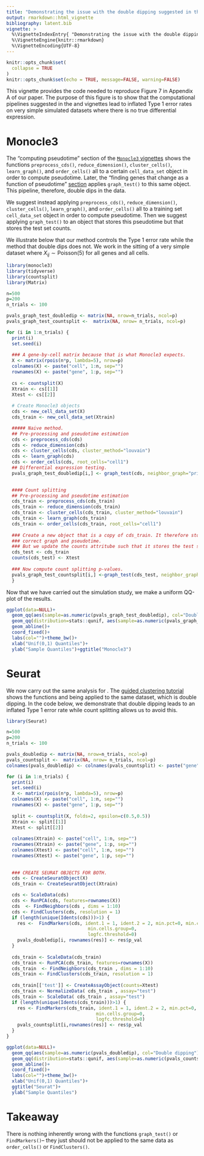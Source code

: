 ```yaml
---
title: "Demonstrating the issue with the double dipping suggested in the Seurat and Monocle3 vignettes." 
output: rmarkdown::html_vignette
bibliography: latent.bib
vignette: >
  %\VignetteIndexEntry{ "Demonstrating the issue with the double dipping" }
  %\VignetteEngine{knitr::rmarkdown}
  %\VignetteEncoding{UTF-8}
---
```


```r
knitr::opts_chunk$set(
  collapse = TRUE
)
knitr::opts_chunk$set(echo = TRUE, message=FALSE, warning=FALSE)
```

This vignette provides the code needed to reproduce Figure 7 in Appendix A of our paper. The purpose of this figure is to show that the computational pipelines suggested in the \texttt{Seurat} and \texttt{Monocle3} vignettes lead to inflated Type 1 error rates on very simple simulated datasets where there is no true differential expression. 

# Monocle3

The "computing pseudotime" section of the [``Monocle3`` vignettes](https://cole-trapnell-lab.github.io/monocle3/docs/trajectories/) shows the functions  ``preprocess_cds()``,
``reduce_dimension()``, ``cluster_cells()``, ``learn_graph()``, and ``order_cells()`` all to a certain ``cell_data_set`` object in order to compute pseudotime. Later, the "finding genes that change as a function of pseudotime" [section](https://cole-trapnell-lab.github.io/monocle3/docs/differential/#pseudo-dep) applies ``graph_test()`` to this same object. This pipeline, therefore, double dips in the data. 

We suggest instead applying ``preprocess_cds()``,
``reduce_dimension()``, ``cluster_cells()``, ``learn_graph()``, and ``order_cells()`` all to a training set ``cell_data_set`` object in order to compute pseudotime. Then we suggest applying ``graph_test()`` to an object that stores this pseudotime but that stores the test set counts.

We illustrate below that our method controls the Type 1 error rate while the method that double dips does not. We work in the sitting of a very simple dataset where $X_{ij} \sim \mathrm{Poisson}(5)$ for all genes and all cells. 

```r
library(monocle3)
library(tidyverse)
library(countsplit)
library(Matrix)

n=500
p=200
n_trials <- 100

pvals_graph_test_doubledip <- matrix(NA, nrow=n_trials, ncol=p)
pvals_graph_test_countsplit <-  matrix(NA, nrow= n_trials, ncol=p)

for (i in 1:n_trials) {
  print(i)
  set.seed(i)
  
  ### A gene-by-cell matrix because that is what Monocle3 expects. 
  X <- matrix(rpois(n*p, lambda=5), nrow=p)
  colnames(X) <- paste("cell", 1:n, sep="")
  rownames(X) <- paste("gene", 1:p, sep="")
  
  cs <- countsplit(X)
  Xtrain <- cs[[1]]
  Xtest <- cs[[2]]
  
  # Create Monocle3 objects
  cds <- new_cell_data_set(X)
  cds_train <- new_cell_data_set(Xtrain)

  ##### Naive method.
  ## Pre-processing and pseudotime estimation
  cds <- preprocess_cds(cds)
  cds <- reduce_dimension(cds)
  cds <- cluster_cells(cds, cluster_method="louvain")
  cds <- learn_graph(cds)
  cds <- order_cells(cds, root_cells="cell1")
  ## Differential expression testing. 
  pvals_graph_test_doubledip[i,] <- graph_test(cds, neighbor_graph="principal_graph", cores=4)$p_value

  
  #### Count splitting
  ## Pre-processing and pseudotime estimation
  cds_train <- preprocess_cds(cds_train)
  cds_train <- reduce_dimension(cds_train)
  cds_train <- cluster_cells(cds_train, cluster_method="louvain")
  cds_train <- learn_graph(cds_train)
  cds_train <- order_cells(cds_train, root_cells="cell1")
  
  ### Create a new object that is a copy of cds_train. It therefore stores the 
  ### correct graph and pseudotime.
  ### But we update the counts attritube such that it stores the test set counts. 
  cds_test <- cds_train
  counts(cds_test) <- Xtest
  
  ### Now compute count splitting p-values. 
  pvals_graph_test_countsplit[i,] <-graph_test(cds_test, neighbor_graph="principal_graph", cores=4)$p_value
  }
```

Now that we have carried out the simulation study, we make a uniform QQ-plot of the results. 

```r
ggplot(data=NULL)+
  geom_qq(aes(sample=as.numeric(pvals_graph_test_doubledip), col="Double Dipping"), distribution=stats::qunif)+
  geom_qq(distribution=stats::qunif, aes(sample=as.numeric(pvals_graph_test_countsplit), col="Count Splitting"))+
  geom_abline()+
  coord_fixed()+
  labs(col="")+theme_bw()+
  xlab("Unif(0,1) Quantiles")+
  ylab("Sample Quantiles")+ggtitle("Monocle3")
```

# Seurat

We now carry out the same analysis for \texttt{Seurat}. The \texttt{Seurat} [guided clustering tutorial](https://satijalab.org/seurat/articles/pbmc3k_tutorial.html) shows the functions \texttt{FindClusters()} and \texttt{FindMarkers()} being applied to the same dataset, which is double dipping. In the code below, we demonstrate that double dipping leads to an inflated Type 1 error rate while count splitting allows us to avoid this. 

```r
library(Seurat)

n=500
p=200
n_trials <- 100

pvals_doubledip <- matrix(NA, nrow=n_trials, ncol=p)
pvals_countsplit <-  matrix(NA, nrow= n_trials, ncol=p)
colnames(pvals_doubledip) <- colnames(pvals_countsplit) <- paste("gene", 1:p, sep="")

for (i in 1:n_trials) {
  print(i)
  set.seed(i)
  X <- matrix(rpois(n*p, lambda=5), nrow=p)
  colnames(X) <- paste("cell", 1:n, sep="")
  rownames(X) <- paste("gene", 1:p, sep="")
  
  split <- countsplit(X, folds=2, epsilon=c(0.5,0.5))
  Xtrain <- split[[1]]
  Xtest <- split[[2]]
  
  colnames(Xtrain) <- paste("cell", 1:n, sep="")
  rownames(Xtrain) <- paste("gene", 1:p, sep="")
  colnames(Xtest) <- paste("cell", 1:n, sep="")
  rownames(Xtest) <- paste("gene", 1:p, sep="")
  
  
  ### CREATE SEURAT OBJECTS FOR BOTH. 
  cds <- CreateSeuratObject(X)
  cds_train <- CreateSeuratObject(Xtrain)

  cds <- ScaleData(cds)
  cds <- RunPCA(cds, features=rownames(X))
  cds  <- FindNeighbors(cds , dims = 1:10)
  cds <- FindClusters(cds, resolution = 1)
  if (length(unique(Idents(cds)))>1) {
    res <-  FindMarkers(cds, ident.1 = 1, ident.2 = 2, min.pct=0, min.cells.feature=0,
                              min.cells.group=0,
                              logfc.threshold=0)
    pvals_doubledip[i, rownames(res)] <- res$p_val
  }
  
  cds_train <- ScaleData(cds_train)
  cds_train <- RunPCA(cds_train, features=rownames(X))
  cds_train  <- FindNeighbors(cds_train , dims = 1:10)
  cds_train <- FindClusters(cds_train, resolution = 1)
  
  cds_train[['test']] <- CreateAssayObject(counts=Xtest)
  cds_train <- NormalizeData( cds_train , assay="test")
  cds_train <- ScaleData( cds_train , assay="test")
  if (length(unique(Idents(cds_train)))>1) {
    res <- FindMarkers(cds_train, ident.1 = 1, ident.2 = 2, min.pct=0, assay="test", min.cells.feature=0,
                                 min.cells.group=0,
                                 logfc.threshold=0)
    pvals_countsplit[i,rownames(res)] <- res$p_val
  }
}
```


```r
ggplot(data=NULL)+
  geom_qq(aes(sample=as.numeric(pvals_doubledip), col="Double dipping"), distribution=stats::qunif)+
  geom_qq(distribution=stats::qunif, aes(sample=as.numeric(pvals_countsplit), col="Count splitting"))+
  geom_abline()+
  coord_fixed()+
  labs(col="")+theme_bw()+
  xlab("Unif(0,1) Quantiles")+
  ggtitle("Seurat")+
  ylab("Sample Quantiles")
```


# Takeaway

There is nothing inherently wrong with the functions ``graph_test()`` or ``FindMarkers()``-- they just should not be applied to the same data as ``order_cells()`` or ``FindClusters()``. 




